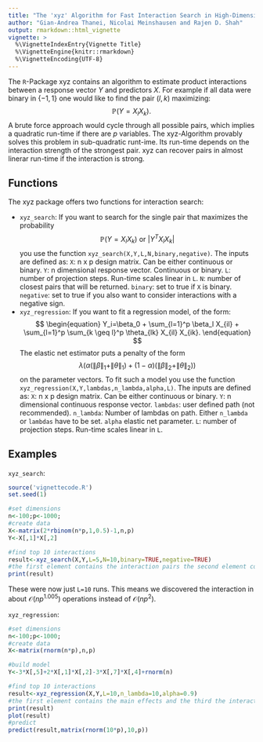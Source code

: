 ```yaml
---
title: "The 'xyz' Algorithm for Fast Interaction Search in High-Dimensional Data"
author: "Gian-Andrea Thanei, Nicolai Meinshausen and Rajen D. Shah"
output: rmarkdown::html_vignette
vignette: >
  %\VignetteIndexEntry{Vignette Title}
  %\VignetteEngine{knitr::rmarkdown}
  %\VignetteEncoding{UTF-8}
---
```


The `R`-Package xyz contains an algorithm to estimate product interactions between a response vector $Y$ and predictors $X$. For example if all data were binary in $\{-1,1\}$ one would like to find the pair $(l,k)$ maximizing:
$$
\begin{equation}
\mathbb{P}(Y=X_l X_k).
\end{equation}
$$
A brute force approach would cycle through all possible pairs, which implies a quadratic run-time if there are $p$ variables. The xyz-Algorithm provably solves this problem in sub-quadratic runt-ime. Its run-time depends on the interaction strength of the strongest pair. xyz can recover pairs in almost linerar run-time if the interaction is strong. 

## Functions

The xyz package offers two functions for interaction search:

- `xyz_search`: If you want to search for the single pair that maximizes the probability
$$
\begin{equation}
\mathbb{P}(Y=X_l X_k) \textrm{ or } |Y^T X_l X_k|
\end{equation}
$$
you use the function `xyz_search(X,Y,L,N,binary,negative)`. The inputs are defined as: `X`: n x p design matrix. Can be either continuous or binary. `Y`: n dimensional response vector. Continuous or binary. `L`: number of projection steps. Run-time scales linear in `L`. `N`: number of closest pairs that will be returned. `binary`: set to true if `X` is binary. `negative`: set to true if you also want to consider interactions with a negative sign. 
- `xyz_regression`: If you want to fit a regression model, of the form:
$$
\begin{equation}
Y_i=\beta_0 + \sum_{l=1}^p \beta_l X_{il} + \sum_{l=1}^p \sum_{k \geq l}^p \theta_{lk} X_{il} X_{ik}.
\end{equation}
$$
The elastic net estimator puts a penalty of the form 
$$
\begin{equation}
\lambda (\alpha (\|\beta\|_1+\|\theta\|_1)+(1-\alpha)(\|\beta\|_2+\|\theta\|_2))
\end{equation}
$$
on the parameter vectors. To fit such a model you use the function `xyz_regression(X,Y,lambdas,n_lambda,alpha,L)`. The inputs are defined as: `X`: n x p design matrix. Can be either continuous or binary. `Y`: n dimensional continuous response vector. `lambdas`: user defined path (not recommended). `n_lambda`: Number of lambdas on path. Either `n_lambda` or `lambdas` have to be set. `alpha` elastic net parameter. `L`: number of projection steps. Run-time scales linear in `L`.

## Examples

`xyz_search`:
```r
source('vignettecode.R')
set.seed(1)
```

```r
#set dimensions
n<-100;p<-1000;
#create data
X<-matrix(2*rbinom(n*p,1,0.5)-1,n,p)
Y<-X[,1]*X[,2]

#find top 10 interactions
result<-xyz_search(X,Y,L=5,N=10,binary=TRUE,negative=TRUE)
#the first element contains the interaction pairs the second element contains their strength
print(result)
```
These were now just `L=10` runs. This means we discovered the interaction in about $\mathcal{O}(np^{1.005})$ operations instead of $\mathcal{O}(np^2)$.

`xyz_regression`:
```r
#set dimensions
n<-100;p<-1000;
#create data
X<-matrix(rnorm(n*p),n,p)

#build model
Y<-3*X[,5]+2*X[,1]*X[,2]-3*X[,7]*X[,4]+rnorm(n)

#find top 10 interactions
result<-xyz_regression(X,Y,L=10,n_lambda=10,alpha=0.9)
#the first element contains the main effects and the third the interaction effects, we look at the fifth lambda
print(result)
plot(result)
#predict
predict(result,matrix(rnorm(10*p),10,p))
```
